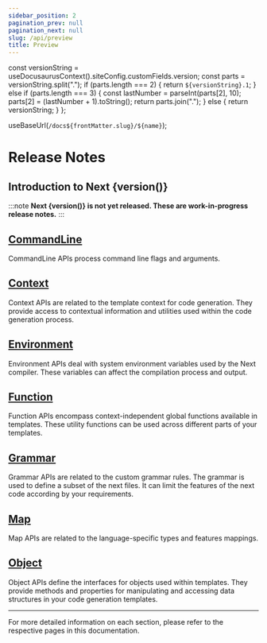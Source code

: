 ```yaml
---
sidebar_position: 2
pagination_prev: null
pagination_next: null
slug: /api/preview
title: Preview
---
```



  const versionString = useDocusaurusContext().siteConfig.customFields.version;
  const parts = versionString.split(".");
  if (parts.length === 2) {
    return `${versionString}.1`;
  } else if (parts.length === 3) {
    const lastNumber = parseInt(parts[2], 10);
    parts[2] = (lastNumber + 1).toString();
    return parts.join(".");
  } else {
    return versionString;
  }
};

  useBaseUrl(`/docs${frontMatter.slug}/${name}`);

# Release Notes

## Introduction to Next {version()}

:::note
**Next {version()} is not yet released. These are work-in-progress release notes.**
:::

<h2>
  <a href={linkName("command_line")}>CommandLine</a>
</h2>

CommandLine APIs process command line flags and arguments.

<h2>
  <a href={linkName("context")}>Context</a>
</h2>

Context APIs are related to the template context for code generation. They provide access to contextual information and utilities used within the code generation process.

<h2>
  <a href={linkName("environment")}>Environment</a>
</h2>

Environment APIs deal with system environment variables used by the Next compiler. These variables can affect the compilation process and output.

<h2>
  <a href={linkName("function")}>Function</a>
</h2>

Function APIs encompass context-independent global functions available in templates. These utility functions can be used across different parts of your templates.

<h2>
  <a href={linkName("grammar")}>Grammar</a>
</h2>

Grammar APIs are related to the custom grammar rules. The grammar is used to define a subset of the next files. It can limit the features of the next code according by your requirements.

<h2>
  <a href={linkName("map")}>Map</a>
</h2>

Map APIs are related to the language-specific types and features mappings.

<h2>
  <a href={linkName("object")}>Object</a>
</h2>

Object APIs define the interfaces for objects used within templates. They provide methods and properties for manipulating and accessing data structures in your code generation templates.

---

For more detailed information on each section, please refer to the respective pages in this documentation.
